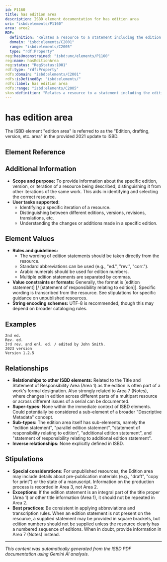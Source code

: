 ```yaml
---
id: P1160
title: has edition area
description: ISBD element documentation for has edition area
uri: "isbd:elements/P1160"
area: area2
RDF:
  definition: "Relates a resource to a statement including the edition statement, parallel edition statements, statements of responsibility relating to the edition, additional edition statements, and statements of responsibility following an additional edition statement."
  domain: "isbd:elements/C2001"
  range: "isbd:elements/C2005"
  type: "rdf:Property"
reg:hasUnconstrained: "isbd:unc/elements/P1160"
reg:name: hasEditionArea
reg:status: "RegStatus:1001"
rdf:type: "rdf:Property"
rdfs:domain: "isbd:elements/C2001"
rdfs:isDefinedBy: "isbd:elements/"
rdfs:label: has edition area
rdfs:range: "isbd:elements/C2005"
skos:definition: "Relates a resource to a statement including the edition statement, parallel edition statements, statements of responsibility relating to the edition, additional edition statements, and statements of responsibility following an additional edition statement."
---
```

# has edition area

The ISBD element "edition area" is referred to as the "Edition, drafting, version, etc. area" in the provided 2021 update to ISBD.

## Element Reference


<ElementReference frontMatter={frontMatter} />

## Additional Information
- **Scope and purpose:** To provide information about the specific edition, version, or iteration of a resource being described, distinguishing it from other iterations of the same work.  This aids in identifying and selecting the correct resource.
- **User tasks supported:** 
    - Identifying a specific iteration of a resource.
    - Distinguishing between different editions, versions, revisions, translations, etc.
    - Understanding the changes or additions made in a specific edition.


## Element Values
- **Rules and guidelines:**
    - The wording of edition statements should be taken directly from the resource.
    - Standard abbreviations can be used (e.g., "ed.", "rev.", "corr.").
    - Arabic numerals should be used for edition numbers.
    - Multiple edition statements are separated by commas.
- **Value constraints or formats:**  Generally, the format is [edition statement] [/ [statement of responsibility relating to edition]].  Specific wording is transcribed from the resource.  See stipulations for specific guidance on unpublished resources.
- **String encoding schemes:**  UTF-8 is recommended, though this may depend on broader cataloging rules.


## Examples

```
2nd ed.
Rev. ed.
3rd rev. and enl. ed. / edited by John Smith.
2023 version
Version 1.2.5
```

## Relationships
- **Relationships to other ISBD elements:** Related to the Title and Statement of Responsibility Area (Area 1) as the edition is often part of a work's formal designation. Also strongly related to Area 7 (Notes), where changes in edition across different parts of a multipart resource or across different issues of a serial can be documented.
- **Super-types:** None within the immediate context of ISBD elements. Could potentially be considered a sub-element of a broader "Descriptive Metadata" concept.
- **Sub-types:** The edition area itself has sub-elements, namely the "edition statement", "parallel edition statement", "statement of responsibility relating to edition", "additional edition statement", and "statement of responsibility relating to additional edition statement".
- **Inverse relationships:** None explicitly defined in ISBD.


## Stipulations
- **Special considerations:**  For unpublished resources, the Edition area may include details about pre-publication materials (e.g., "draft", "copy for print") or the state of a manuscript.  Information on the production process is recorded in Area 3, not Area 2.
- **Exceptions:** If the edition statement is an integral part of the title proper (Area 1) or other title information (Area 1), it should not be repeated in Area 2.
- **Best practices:** Be consistent in applying abbreviations and transcription rules. When an edition statement is not present on the resource, a supplied statement may be provided in square brackets, but edition numbers should not be supplied unless the resource clearly has a numbered sequence of editions.  When in doubt, provide information in Area 7 (Notes) instead.


---

*This content was automatically generated from the ISBD PDF documentation using Gemini AI analysis.*
